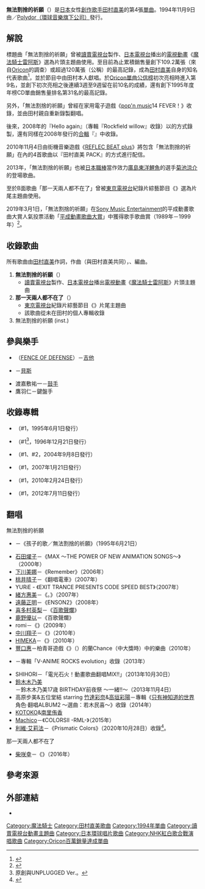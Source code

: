 {{Infobox Single 
| Name           = 無法割捨的祈願<br/ ><small>（{{lang|ja|ゆずれない願い}}）</small>
| Artist         = [[田村直美|田村直美]]
| Album          = {{link-ja|N'|N'}}
| A-side         = 無法割捨的祈願
| B-side         = 那一天兩人都不在了
| Released       = 1994年11月9日
| Format         = [[單曲|單曲]]
| Recorded       = 
| Genre          = [[日本流行音樂|J-POP]]
| Length         = 17分28秒
| Label          = {{link-ja|Primitive Records|パブリック・イメージ}}／[[環球音樂_(日本)|Polydor]]
| Writer         = 田村直美<br />{{link-ja|石川寬門|石川寛門}}
| Producer       = {{link-ja|月光惠亮|月光恵亮}}<br />{{link-en|Joey Carbone|Joey Carbone}} 
| Certification  = * million（[[日本唱片協會|日本唱片協會]]）
* [[神戶動畫獎|動畫神戶]]96'部門獎（主題歌部門）
| Chart position = * 週榜第7名（[[Oricon公信榜|Oricon]]）
* 1995年度年榜第31名（Oricon）
* 上榜27次（Oricon）
| Last single    = {{link-ja|永遠的一秒 (田村直美單曲)|永遠の一秒 (田村直美の曲)|永遠的一秒}}<br />（1994年）
| This single    = '''無法割捨的祈願''' <br />（1994年）
| Next single    = {{link-ja|STAIRWAY (田村直美單曲)|STAIRWAY (田村直美の曲)|STAIRWAY}}<br />（1995年）
| Misc           = 
| Tracklist      =
}}
'''無法割捨的祈願'''（{{lang-ja|ゆずれない願い}}）是[[日本|日本]]女性[[創作歌手|創作歌手]][[田村直美|田村直美]]的第4張[[單曲|單曲]]。1994年11月9日由{{link-ja|Primitive Records|パブリック・イメージ}}／[[環球音樂_(日本)|Polydor（環球音樂旗下公司）]]發行。{{ASIN|B00005FN4U}}

== 解說 ==
標題曲「無法割捨的祈願」曾被[[讀賣電視台|讀賣電視台]]製作、[[日本電視台|日本電視台]]播出的[[電視動畫|電視動畫]]《[[魔法騎士|魔法騎士雷阿斯]]》選為片頭主題曲使用。至目前為止累積銷售量創下109.2萬張（來自[[Oricon公信榜|Oricon]]的調查）或超過120萬張（公稱）的最高記錄，成為[[田村直美|田村直美]]自身的知名代表歌曲<ref>{{Cite web|url=http://www.zakzak.co.jp/anime/actor/05-2.html |title=ZAKZAK |publisher= |accessdate=2017-03-16 |archiveurl=https://web.archive.org/web/20071004003702/http://www.zakzak.co.jp/anime/actor/05-2.html |archivedate=2007-10-04 |language=ja |deadurl=yes }}</ref>，並於{{link-ja|第46回NHK紅白歌合戰|第46回NHK紅白歌合戦|1995年第46回NHK紅白歌合戰}}節目中由田村本人獻唱。於[[Oricon公信榜|Oricon單曲公信榜]]初次亮相時進入第9名，並創下初次亮相之後連續3週至9週留在前10名的成績，還有創下1995年度年榜CD單曲銷售量排名第31名的最高記錄。

另外，「無法割捨的祈願」曾經在家用電子遊戲《[[流行音樂_(遊戲)|pop'n music]]14 FEVER！》收錄，並由田村親自重新錄製翻唱。

後來，2008年的『Hello again』（專輯『Rockfield willow』收錄）以{{link-ja|answer song|アンサーソング}}的方式錄製，還有同樣在2008年發行的[[合輯|合輯]]『{{lang|ja|エターナル}}』中收錄。

2010年11月4日由街機音樂遊戲《[[動感彈珠|REFLEC BEAT plus]]》將包含「無法割捨的祈願」在內的4首歌曲以『田村直美 PACK』的方式進行配信。

2013年，「無法割捨的祈願」也被[[日本棒球機構|日本職棒]]當作效力[[廣島東洋鯉魚|廣島東洋鯉魚]]的選手[[菊池涼介|菊池涼介]]的登場歌曲。

至於B面歌曲「那一天兩人都不在了」曾被[[東京電視台|東京電視台]]紀錄片綜藝節目《{{link-ja|我家住宅大作戰！|住宅バラエティー 我が家・大作戦!}}》選為片尾主題曲使用。

2019年3月1日，「無法割捨的祈願」在[[日本索尼音樂娛樂|Sony Music Entertainment]]的平成動畫歌曲大賞人氣投票活動「[[平成動畫歌曲大賞|平成動畫歌曲大賞]]」中獲得歌手歌曲賞（1989年－1999年）<ref>{{cite web|url=http://www.anisong-taisho.jp/|title=平成動畫歌曲大賞|publisher=[[日本索尼音樂娛樂|Sony Music Entertainment]]|accessdate=2019-03-08|language=ja|archive-date=2019-03-02|archive-url=https://web.archive.org/web/20190302010536/https://www.anisong-taisho.jp/|dead-url=no}}</ref>。

== 收錄歌曲 ==
所有歌曲由[[田村直美|田村直美]]作詞，{{link-ja|石川寬門|石川寛門}}作曲（與田村直美共同），{{link-ja|月光惠亮|月光恵亮|井上龍仁}}、{{link-ja|鷹羽仁|鷹羽仁|高橋利光}}編曲。
# '''無法割捨的祈願'''（'''<small>{{lang|ja|ゆずれない願い}}</small>'''）
#* [[讀賣電視台|讀賣電視台]]製作、[[日本電視台|日本電視台]]播出[[電視動畫|電視動畫]]《[[魔法騎士|魔法騎士雷阿斯]]》片頭主題曲
# '''那一天兩人都不在了'''（'''<small>{{lang|ja|あの日の二人はもういない}}</small>'''）
#* [[東京電視台|東京電視台]]紀錄片綜藝節目《{{link-ja|我家住宅大作戰！|住宅バラエティー 我が家・大作戦!}}》片尾主題曲
#* 該歌曲從未在田村的個人專輯收錄
# 無法割捨的祈願 (inst.)

== 參與樂手 ==
* {{link-ja|北島健二|北島健二}}（[[FENCE_OF_DEFENSE|FENCE OF DEFENSE]]）－[[吉他|吉他]]
* {{link-ja|坂井紀雄|坂井紀雄}}－[[電貝斯|貝斯]]
* 渡嘉敷祐一－[[爵士鼓|鼓手]]
* 鷹羽仁－鍵盤手

== 收錄專輯 ==
* {{link-ja|N'|N'}}（#1，1995年6月1日發行）
* {{link-ja|Thanx a Million|Thanx a Million}}（#1<ref>原創與UNPLUGGED Ver.。</ref>，1996年12月21日發行）
* {{link-ja|GOLDEN☆BEST 田村直美|GOLDEN☆BEST 田村直美}}（#1、#2，2004年9月8日發行）
* {{link-ja|Tamura Naomi A.K.A. Sho-ta Sho-ta A.K.A. Tamura Naomi|Tamura Naomi A.K.A. Sho-ta Sho-ta A.K.A. Tamura Naomi}}（#1，2007年1月21日發行）
* {{link-ja|Pearly Gate|Pearly Gate}}（#1，2010年2月24日發行）
* {{link-ja|RESPECT FOR THE SONG OF ANIMATION|リスペクト フォー アニソン}}（#1，2012年7月11日發行）

== 翻唱 ==
; 無法割捨的祈願
* {{link-ja|川村由美|川村ゆみ}}－《孩子的歌／無法割捨的祈願》（1995年6月21日）
* [[石田燿子|石田燿子]]－《{{lang|ja|ウルトラアニメユーロビートシリーズ パラパラ}}MAX ～THE POWER OF NEW ANIMATION SONGS～》（2000年）
* [[下川美娜|下川美娜]]－《Remember》（2006年）
* [[桃井晴子|桃井晴子]]－《翻唱電車》（2007年）
* YURiE - 《EXIT TRANCE PRESENTS CODE SPEED {{lang|ja|アニメトランス}} BEST》（2007年）
* [[緒方惠美|緒方惠美]]－《{{lang|ja|アニメグ}}。》（2007年）
* [[遠藤正明|遠藤正明]]－《ENSON2》（2008年）
* [[喜多村英梨|喜多村英梨]]－《[[百歌聲爛|百歌聲爛]]》
* [[鹿野優以|鹿野優以]]－《百歌聲爛》
* romi－《{{link-ja|那首歌2|あのうた2}}》（2009年）
* [[中川翔子|中川翔子]]－《{{lang|ja|{{link-ja|しょこたん☆かばー3 ～アニソンは人類をつなぐ～|しょこたん☆かばー3 〜アニソンは人類をつなぐ〜}}}}》（2010年）
* [[HIMEKA|HIMEKA]]－《{{lang|ja|{{link-ja|ラブ アニソン ～歌ってみた～|ラブ アニソン 〜歌ってみた〜}}}}》（2010年）
* [[豐口惠|豐口惠]]－柏青哥遊戲《{{link-ja|CR花札物語|CR花札物語}}》（{{link-ja|平和 (柏青哥)|平和 (パチンコ)|平和}}）的蘭Chance（中大獎時）中的樂曲（2010年）
* {{link-ja|THE BEETHOVEN|THE BEETHOVEN}}－專輯「V-ANIME ROCKS evolution」收錄（2013年）
* SHIHORI－「電光石火！動畫歌曲翻唱MIX!!」（2013年10月30日）
* [[鈴木KONOMI|鈴木木乃美]]－鈴木木乃美17歳 BIRTHDAY前夜祭 ～{{lang|ja|みんなで}}一緒{{lang|ja|にアニソンうたいまっしょい}}!!～（2013年11月4日）
* 高原步美&五位堂結 starring [[竹達彩奈|竹達彩奈]]&[[高垣彩陽|高垣彩陽]]－專輯《[[只有神知道的世界|只有神知道的世界]] 角色·翻唱ALBUM2 ～選曲：若木民喜～》收錄（2014年）
* [[KOTOKO|KOTOKO]]&[[南里侑香|南里侑香]]
* [[Machico|Machico]]－《COLORSII -RML-》（2015年）
* [[彩虹社|利維·艾莉法]]－《Prismatic Colors》（2020年10月28日）收錄<ref>{{Cite web|publisher={{link-ja|Ichikara|いちから}}|url=https://www.ichikara.co.jp/news/1410/|script-title=ja:にじさんじ初のカバーソングアルバム『Prismatic Colors』発売決定!! 本日9月1日より予約受付開始！|date=2020-09-01|accessdate=2020-09-05|language=ja|archive-date=2021-04-19|archive-url=https://web.archive.org/web/20210419124839/https://www.ichikara.co.jp/news/1410/|dead-url=no}}</ref>。

; 那一天兩人都不在了
* [[柴咲幸|柴咲幸]]－《{{lang|ja|{{link-ja|続こううたう|続こううたう}}}}》（2016年）

== 參考來源 ==
{{reflist}}

== 外部連結 ==
* {{YouTube|ADysReXBGDo|無法割捨的祈願－魔法騎士}}

{{田村直美}}
{{魔法騎士}}
{{DEFAULTSORT:Yuzurenai Negai}}
[[Category:魔法騎士|Category:魔法騎士]]
[[Category:田村直美歌曲|Category:田村直美歌曲]]
[[Category:1994年單曲|Category:1994年單曲]]
[[Category:讀賣電視台動畫主題曲|Category:讀賣電視台動畫主題曲]]
[[Category:日本環球唱片歌曲|Category:日本環球唱片歌曲]]
[[Category:NHK紅白歌合戰演唱歌曲|Category:NHK紅白歌合戰演唱歌曲]]
[[Category:Oricon百萬銷量達成單曲|Category:Oricon百萬銷量達成單曲]]